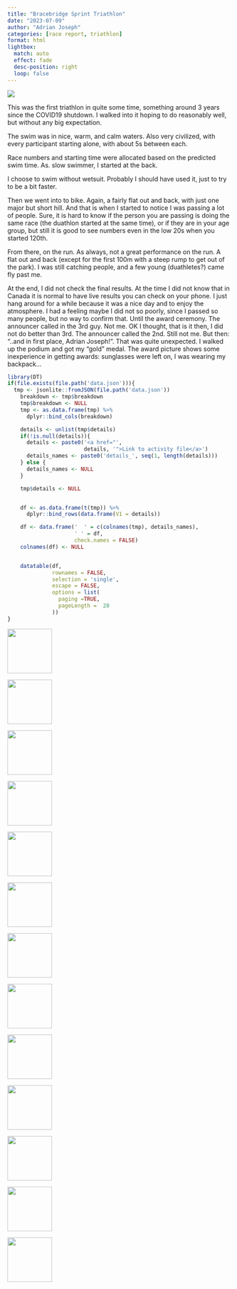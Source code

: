 ```yaml
---
title: "Bracebridge Sprint Triathlon"
date: "2023-07-09"
author: "Adrian Joseph"
categories: [race report, triathlon]
format: html
lightbox:
  match: auto
  effect: fade
  desc-position: right
  loop: false
---
```

![](https://storage.googleapis.com/blogs_josa/sport/2023-07-09_BRACEBRIDGE_SPRINT_TRIATHLON/img/19.jpg)

This was the first triathlon in quite some time, something around 3 years since the COVID19 shutdown. I walked into it hoping to do reasonably well, but without any big expectation.

The swim was in nice, warm, and calm waters. Also very civilized, with every participant starting alone, with about 5s between each.

Race numbers and starting time were allocated based on the predicted swim time. As. slow swimmer, I started at the back.

I choose to swim without wetsuit. Probably I should have used it, just to try to be a bit faster.

Then we went into to bike. Again, a fairly flat out and back, with just one major but short hill. And that is when I started to notice I was passing a lot of people. Sure, it is hard to know if the person you are passing is doing the same race (the duathlon started at the same time), or if they are in your age group, but still it is good to see numbers even in the low 20s when you started 120th.

From there, on the run. As always, not a great performance on the run. A flat out and back (except for the first 100m with a steep rump to get out of the park). I was still catching people, and a few young (duathletes?) came fly past me.

At the end, I did not check the final results. At the time I did not know that in Canada it is normal to have live results you can check on your phone. I just hang around for a while because it was a nice day and to enjoy the atmosphere. I had a feeling maybe I did not so poorly, since I passed so many people, but no way to confirm that. Until the award ceremony. The announcer called in the 3rd guy. Not me. OK I thought, that is it then, I did not do better than 3rd. The announcer called the 2nd. Still not me. But then: "..and in first place, Adrian Joseph!". That was quite unexpected. I walked up the podium and got my "gold" medal. The award picture shows some inexperience in getting awards: sunglasses were left on, I was wearing my backpack...


```r
library(DT)
if(file.exists(file.path('data.json'))){
  tmp <- jsonlite::fromJSON(file.path('data.json'))
    breakdown <- tmp$breakdown
    tmp$breakdown <- NULL
    tmp <- as.data.frame(tmp) %>%
      dplyr::bind_cols(breakdown)

    details <- unlist(tmp$details)
    if(!is.null(details)){
      details <- paste0('<a href="',
                        details, '">Link to activity file</a>')
      details_names <- paste0('details_', seq(1, length(details)))
    } else {
      details_names <- NULL
    }

    tmp$details <- NULL


    df <- as.data.frame(t(tmp)) %>%
      dplyr::bind_rows(data.frame(V1 = details))

    df <- data.frame('  ' = c(colnames(tmp), details_names),
                     ' ' = df,
                     check.names = FALSE)
    colnames(df) <- NULL


    datatable(df,
              rownames = FALSE,
              selection = 'single',
              escape = FALSE,
              options = list(
                paging =TRUE,
                pageLength =  20
              ))
}
```





::: {layout-ncol=4}
![](https://storage.googleapis.com/blogs_josa/sport/2023-07-09_BRACEBRIDGE_SPRINT_TRIATHLON/img/00.png){ width="100" group="hi" }

![](https://storage.googleapis.com/blogs_josa/sport/2023-07-09_BRACEBRIDGE_SPRINT_TRIATHLON/img/01.png){ width="100" group="hi" }

![](https://storage.googleapis.com/blogs_josa/sport/2023-07-09_BRACEBRIDGE_SPRINT_TRIATHLON/img/02.png){ width="100" group="hi" }

![](https://storage.googleapis.com/blogs_josa/sport/2023-07-09_BRACEBRIDGE_SPRINT_TRIATHLON/img/03.png){ width="100" group="hi" }

![](https://storage.googleapis.com/blogs_josa/sport/2023-07-09_BRACEBRIDGE_SPRINT_TRIATHLON/img/04.png){ width="100" group="hi" }

![](https://storage.googleapis.com/blogs_josa/sport/2023-07-09_BRACEBRIDGE_SPRINT_TRIATHLON/img/04a.png){ width="100" group="hi" }

![](https://storage.googleapis.com/blogs_josa/sport/2023-07-09_BRACEBRIDGE_SPRINT_TRIATHLON/img/04b.png){ width="100" group="hi" }

![](https://storage.googleapis.com/blogs_josa/sport/2023-07-09_BRACEBRIDGE_SPRINT_TRIATHLON/img/05.jpg){ width="100" group="hi" }

![](https://storage.googleapis.com/blogs_josa/sport/2023-07-09_BRACEBRIDGE_SPRINT_TRIATHLON/img/06.jpg){ width="100" group="hi" }

![](https://storage.googleapis.com/blogs_josa/sport/2023-07-09_BRACEBRIDGE_SPRINT_TRIATHLON/img/09.jpg){ width="100" group="hi" }

![](https://storage.googleapis.com/blogs_josa/sport/2023-07-09_BRACEBRIDGE_SPRINT_TRIATHLON/img/12.jpg){ width="100" group="hi" }

![](https://storage.googleapis.com/blogs_josa/sport/2023-07-09_BRACEBRIDGE_SPRINT_TRIATHLON/img/16.jpg){ width="100" group="hi" }

![](https://storage.googleapis.com/blogs_josa/sport/2023-07-09_BRACEBRIDGE_SPRINT_TRIATHLON/img/19.jpg){ width="100" group="hi" }


:::
